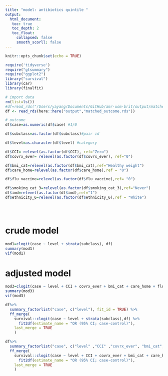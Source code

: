 ```yaml
---
title: "model: antibiotics quintile "
output: 
  html_document:
   toc: true
   toc_depth: 2
   toc_float:
     collapsed: false
     smooth_scorll: false
---
```


```r
knitr::opts_chunk$set(echo = TRUE)
```


```r
require('tidyverse')
require("gtsummary")
require("ggplot2")
library("survival")
library(car)
library(finalfit)
```

```r
# import data
rm(list=ls())
#df=read_rds("/Users/yayang/Documents/GitHub/amr-uom-brit/output/matched_outcome.rds")
df <- read_rds(here::here("output","matched_outcome.rds"))

```

```r

# outcome
df$case=as.numeric(df$case) #1/0

df$subclass=as.factor(df$subclass)#pair id

df$level=as.character(df$level) #category

df$CCI= relevel(as.factor(df$CCI), ref="Zero")
df$covrx_ever= relevel(as.factor(df$covrx_ever), ref="0")

df$bmi_cat=relevel(as.factor(df$bmi_cat),ref="Healthy weight")
df$care_home=relevel(as.factor(df$care_home),ref = "0")

df$flu_vaccine=relevel(as.factor(df$flu_vaccine),ref= "0")

df$smoking_cat_3=relevel(as.factor(df$smoking_cat_3),ref="Never")
df$imd=relevel(as.factor(df$imd),ref="1")
df$ethnicity_6=relevel(as.factor(df$ethnicity_6),ref = "White")





```


# crude model

```r
mod1=clogit(case ~ level + strata(subclass), df)
summary(mod1)
vif(mod1)
```

# adjusted model

```r
 
mod3=clogit(case ~ level + CCI + covrx_ever + bmi_cat + care_home + flu_vaccine + smoking_cat_3 + imd+ ethnicity_6 + strata(subclass), df)
summary(mod3)
vif(mod3)

```


```r
df%>%
  summary_factorlist("case", c("level"), fit_id = TRUE) %>% 
  ff_merge(
    survival::clogit(case ~ level + strata(subclass),df) %>% 
      fit2df(estimate_name = "OR (95% CI; case-control)"),
    last_merge = TRUE
    )

```

```r
df%>%
  summary_factorlist("case", c("level" ,"CCI" ,"covrx_ever", "bmi_cat", "care_home",  "flu_vaccine", "smoking_cat_3", "imd", "ethnicity_6" ), fit_id = TRUE) %>% 
  ff_merge(
    survival::clogit(case ~ level + CCI + covrx_ever + bmi_cat + care_home + flu_vaccine + smoking_cat_3 + imd+ ethnicity_6 + strata(subclass),df) %>% 
      fit2df(estimate_name = "OR (95% CI; case-control)"),
    last_merge = TRUE
    )

```
